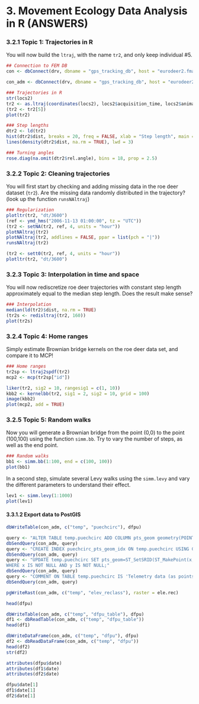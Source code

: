 # 3. Movement Ecology Data Analysis in R (ANSWERS)


### 3.2.1 Topic 1: Trajectories in R

You will now build the `ltraj`, with the name `tr2`, and only keep
individual #5. 

```r
## Connection to FEM DB
con <- dbConnect(drv, dbname = "gps_tracking_db", host = "eurodeer2.fmach.it", user = "basic_user", password = "tr3nt02018")

con_adm <- dbConnect(drv, dbname = "gps_tracking_db", host = "eurodeer2.fmach.it", user = "mbasille", password = "tigana")

### Trajectories in R
str(locs2)
tr2 <- as.ltraj(coordinates(locs2), locs2$acquisition_time, locs2$animals_id)
(tr2 <- tr2[5])
plot(tr2)
```

```r
### Step lengths
dtr2 <- ld(tr2)
hist(dtr2$dist, breaks = 20, freq = FALSE, xlab = "Step length", main = "Histogram of roe deer step lengths")
lines(density(dtr2$dist, na.rm = TRUE), lwd = 3)

### Turning angles
rose.diag(na.omit(dtr2$rel.angle), bins = 18, prop = 2.5)
```


### 3.2.2 Topic 2: Cleaning trajectories

You will first start by checking and adding missing data in the roe
deer dataset (`tr2`). Are the missing data randomly distributed in the
trajectory? (look up the function `runsNAltraj`)

```r
### Regularization
plotltr(tr2, "dt/3600")
(ref <- ymd_hms("2006-11-13 01:00:00", tz = "UTC"))
(tr2 <- setNA(tr2, ref, 4, units = "hour"))
plotNAltraj(tr2)
plotNAltraj(tr2, addlines = FALSE, ppar = list(pch = "|"))
runsNAltraj(tr2)

(tr2 <- sett0(tr2, ref, 4, units = "hour"))
plotltr(tr2, "dt/3600")
```


### 3.2.3 Topic 3: Interpolation in time and space 

You will now rediscretize roe deer trajectories with constant step
length approximately equal to the median step length. Does the result
make sense?

```r
### Interpolation
median(ld(tr2)$dist, na.rm = TRUE)
(tr2s <- redisltraj(tr2, 160))
plot(tr2s)
```


### 3.2.4 Topic 4: Home ranges

Simply estimate Brownian bridge kernels on the roe deer data set, and
compare it to MCP!

```r
### Home ranges
tr2sp <- ltraj2spdf(tr2)
mcp2 <- mcp(tr2sp["id"])

liker(tr2, sig2 = 10, rangesig1 = c(1, 10))
kbb2 <- kernelbb(tr2, sig1 = 2, sig2 = 10, grid = 100)
image(kbb2)
plot(mcp2, add = TRUE)
```


### 3.2.5 Topic 5: Random walks

Now you will generate a Brownian bridge from the point (0,0) to the
point (100,100) using the function `simm.bb`. Try to vary the number
of steps, as well as the end point.

```r
### Random walks
bb1 <- simm.bb(1:100, end = c(100, 100))
plot(bb1)
```

In a second step, simulate several Levy walks using the `simm.levy`
and vary the different parameters to understand their effect.

```r
lev1 <- simm.levy(1:1000)
plot(lev1)
```


#### 3.3.1.2 Export data to PostGIS


```r
dbWriteTable(con_adm, c("temp", "puechcirc"), dfpu)
```

```r
query <- "ALTER TABLE temp.puechcirc ADD COLUMN pts_geom geometry(POINT, 32632);"
dbSendQuery(con_adm, query)
query <- "CREATE INDEX puechcirc_pts_geom_idx ON temp.puechcirc USING GIST (pts_geom);"
dbSendQuery(con_adm, query)
query <- "UPDATE temp.puechcirc SET pts_geom=ST_SetSRID(ST_MakePoint(x, y), 32632)
WHERE x IS NOT NULL AND y IS NOT NULL;"
dbSendQuery(con_adm, query)
query <- "COMMENT ON TABLE temp.puechcirc IS 'Telemetry data (as points) from 2 wild boars at Puechabon (from RPostgreSQL).';"
dbSendQuery(con_adm, query)
```

```r
pgWriteRast(con_adm, c("temp", "elev_reclass"), raster = ele.rec)
```

```r
head(dfpu)

dbWriteTable(con_adm, c("temp", "dfpu_table"), dfpu)
df1 <- dbReadTable(con_adm, c("temp", "dfpu_table"))
head(df1)

dbWriteDataFrame(con_adm, c("temp", "dfpu"), dfpu)
df2 <- dbReadDataFrame(con_adm, c("temp", "dfpu"))
head(df2)
str(df2)

attributes(dfpu$date)
attributes(df1$date)
attributes(df2$date)

dfpu$date[1]
df1$date[1]
df2$date[1]
```

